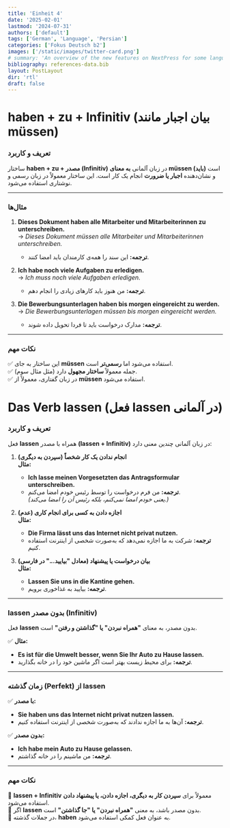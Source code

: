 ```yaml
---
title: 'Einheit 4'
date: '2025-02-01'
lastmod: '2024-07-31'
authors: ['default']
tags: ['German', 'Language', 'Persian']
categories: ['Fokus Deutsch b2']
images: ['/static/images/twitter-card.png']
# summary: 'An overview of the new features on NextPress for some language wcich write from right ti left'
bibliography: references-data.bib
layout: PostLayout
dir: 'rtl'
draft: false
---
```


# **haben + zu + Infinitiv** (بیان اجبار مانند müssen)

### **تعریف و کاربرد**
ساختار **haben + zu + مصدر (Infinitiv)** در زبان آلمانی **به معنای müssen (باید)** است و نشان‌دهنده **اجبار یا ضرورت** انجام یک کار است. این ساختار معمولاً در زبان رسمی و نوشتاری استفاده می‌شود.

---

### **مثال‌ها**
1. **Dieses Dokument haben alle Mitarbeiter und Mitarbeiterinnen zu unterschreiben.**  
   → *Dieses Dokument müssen alle Mitarbeiter und Mitarbeiterinnen unterschreiben.*  
   - **ترجمه:** این سند را همه‌ی کارمندان باید امضا کنند.

2. **Ich habe noch viele Aufgaben zu erledigen.**  
   → *Ich muss noch viele Aufgaben erledigen.*  
   - **ترجمه:** من هنوز باید کارهای زیادی را انجام دهم.

3. **Die Bewerbungsunterlagen haben bis morgen eingereicht zu werden.**  
   → *Die Bewerbungsunterlagen müssen bis morgen eingereicht werden.*  
   - **ترجمه:** مدارک درخواست باید تا فردا تحویل داده شوند.

---

### **نکات مهم**
✅ این ساختار به جای **müssen** استفاده می‌شود اما **رسمی‌تر** است.  
✅ جمله معمولاً **ساختار مجهول** دارد (مثل مثال سوم).  
✅ در زبان گفتاری، معمولاً از **müssen** استفاده می‌شود.

# **Das Verb lassen** (فعل lassen در آلمانی)

### **تعریف و کاربرد**
فعل **lassen** همراه با مصدر **(lassen + Infinitiv)** در زبان آلمانی چندین معنی دارد:

1. **انجام ندادن یک کار شخصاً (سپردن به دیگری)**  
   **مثال:**  
   - **Ich lasse meinen Vorgesetzten das Antragsformular unterschreiben.**  
   - **ترجمه:** من فرم درخواست را توسط رئیس خودم امضا می‌کنم.  
   *(یعنی خودم امضا نمی‌کنم، بلکه رئیس آن را امضا می‌کند.)*

2. **(عدم) اجازه دادن به کسی برای انجام کاری**  
   **مثال:**  
   - **Die Firma lässt uns das Internet nicht privat nutzen.**  
   - **ترجمه:** شرکت به ما اجازه نمی‌دهد که به‌صورت شخصی از اینترنت استفاده کنیم.

3. **بیان درخواست یا پیشنهاد (معادل "بیایید..." در فارسی)**  
   **مثال:**  
   - **Lassen Sie uns in die Kantine gehen.**  
   - **ترجمه:** بیایید به غذاخوری برویم.

---

### **lassen بدون مصدر (Infinitiv)**
فعل **lassen** بدون مصدر، به معنای **"همراه نبردن" یا "گذاشتن و رفتن"** است.

✅ **مثال:**  
- **Es ist für die Umwelt besser, wenn Sie Ihr Auto zu Hause lassen.**  
- **ترجمه:** برای محیط زیست بهتر است اگر ماشین خود را در خانه بگذارید.

---

### **زمان گذشته (Perfekt) از lassen**
✅ **با مصدر:**  
- **Sie haben uns das Internet nicht privat nutzen lassen.**  
- **ترجمه:** آن‌ها به ما اجازه ندادند که به‌صورت شخصی از اینترنت استفاده کنیم.

✅ **بدون مصدر:**  
- **Ich habe mein Auto zu Hause gelassen.**  
- **ترجمه:** من ماشینم را در خانه گذاشتم.

---

### **نکات مهم**
🔹 **lassen + Infinitiv** معمولاً برای **سپردن کار به دیگری، اجازه دادن، یا پیشنهاد دادن** استفاده می‌شود.  
🔹 اگر **lassen** بدون مصدر باشد، به معنی **"همراه نبردن" یا "جا گذاشتن"** است.  
🔹 در جملات گذشته، **haben** به عنوان فعل کمکی استفاده می‌شود.

